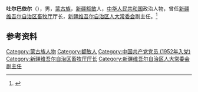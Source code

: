 '''吐尔巴依尔'''（{{bd|1931年|11月|}}），男，[[蒙古族|蒙古族]]，[[新疆|新疆]][[额敏|额敏]]人，[[中华人民共和国|中华人民共和国]]政治人物，曾任[[新疆维吾尔自治区畜牧厅|新疆维吾尔自治区畜牧厅]]厅长，[[新疆维吾尔自治区人大常委会|新疆维吾尔自治区人大常委会]]副主任。<ref>{{Cite book|title=中华人民共和国职官志|author=何虎生, 李耀东, 向常福主编|publisher=中国社会出版社|year=2003|isbn=9787800883934|location=北京|pages=}}</ref>

== 参考资料 ==
{{reflist}}

{{中国人物小作品}}

{{Authority control}}
{{DEFAULTSORT:T}}
[[Category:蒙古族人物|Category:蒙古族人物]]
[[Category:额敏人|Category:额敏人]]
[[Category:中国共产党党员_(1952年入党)|Category:中国共产党党员 (1952年入党)]]
[[Category:新疆维吾尔自治区畜牧厅厅长|Category:新疆维吾尔自治区畜牧厅厅长]]
[[Category:新疆维吾尔自治区人大常委会副主任|Category:新疆维吾尔自治区人大常委会副主任]]